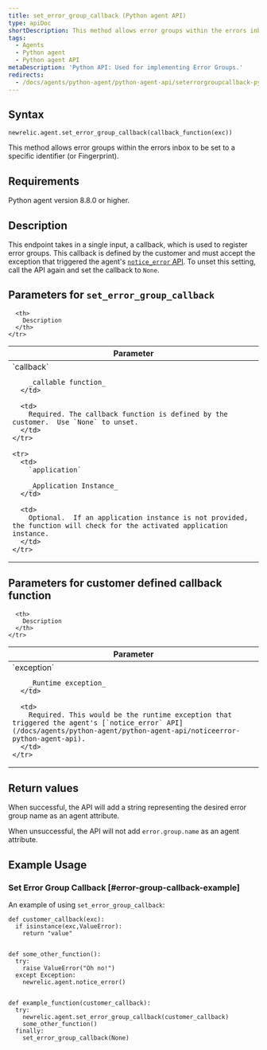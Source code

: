 ```yaml
---
title: set_error_group_callback (Python agent API)
type: apiDoc
shortDescription: This method allows error groups within the errors inbox to be set to a specific identifier.
tags:
  - Agents
  - Python agent
  - Python agent API
metaDescription: 'Python API: Used for implementing Error Groups.'
redirects:
  - /docs/agents/python-agent/python-agent-api/seterrorgroupcallback-python-agent-api
---
```


## Syntax

```
newrelic.agent.set_error_group_callback(callback_function(exc))
```

This method allows error groups within the errors inbox to be set to a specific identifier (or Fingerprint). 

## Requirements

Python agent version 8.8.0 or higher.

## Description

This endpoint takes in a single input, a callback, which is used to register error groups.  This callback is defined by the customer and must accept the exception that triggered the agent's [`notice_error` API](/docs/agents/python-agent/python-agent-api/noticeerror-python-agent-api).  To unset this setting, call the API again and set the callback to `None`.

## Parameters for `set_error_group_callback`

<table>
  <thead>
    <tr>
      <th width="25%">
        Parameter
      </th>

      <th>
        Description
      </th>
    </tr>
  </thead>

  <tbody>
    <tr>
      <td>
        `callback`

        _callable function_
      </td>

      <td>
        Required. The callback function is defined by the customer.  Use `None` to unset.
      </td>
    </tr>
  
    <tr>
      <td>
        `application`

        _Application Instance_
      </td>

      <td>
        Optional.  If an application instance is not provided, the function will check for the activated application instance.
      </td>
    </tr>

  </tbody>
</table>

## Parameters for customer defined callback function

<table>
  <thead>
    <tr>
      <th width="25%">
        Parameter
      </th>

      <th>
        Description
      </th>
    </tr>
  </thead>

  <tbody>
    <tr>
      <td>
        `exception`

        _Runtime exception_
      </td>

      <td>
        Required. This would be the runtime exception that triggered the agent's [`notice_error` API](/docs/agents/python-agent/python-agent-api/noticeerror-python-agent-api).
      </td>
    </tr>

  </tbody>
</table>

## Return values

When successful, the API will add a string representing the desired error group name as an agent attribute.

When unsuccessful, the API will not add `error.group.name` as an agent attribute.

## Example Usage

### Set Error Group Callback [#error-group-callback-example]

An example of using `set_error_group_callback`:

```
def customer_callback(exc):
  if isinstance(exc,ValueError):
    return "value"


def some_other_function():
  try:
    raise ValueError("Oh no!")
  except Exception:
    newrelic.agent.notice_error()


def example_function(customer_callback):
  try:
    newrelic.agent.set_error_group_callback(customer_callback)
    some_other_function()
  finally:
    set_error_group_callback(None)

```
